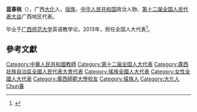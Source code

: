 '''蓝春桃'''（{{bd|1975年||}}），广西[[大化瑶族自治县|大化]]人，[[瑶族|瑶族]]，[[中华人民共和国|中华人民共和国]]政治人物、[[第十二届全国人民代表大会|第十二届全国人民代表大会]]广西地区代表。

毕业于[[广西师范大学|广西师范大学]]英语教学论。2013年，担任全国人大代表<ref>{{cite news|title=全国人大代表信息-蓝春桃|url= http://210.82.31.1:8084/delegate/viewDelegate.action?dbid=122007|accessdate=2013-04-05|newspaper=全国人大网}}{{Dead link|date=2020年1月 |bot=InternetArchiveBot |fix-attempted=yes }}</ref>。

==參考文獻==
{{reflist}}
{{中国政治人物小作品}}
{{DEFAULTSORT:Lan}}
[[Category:中華人民共和國教師|Category:中華人民共和國教師]]
[[Category:第十二届全国人大代表|Category:第十二届全国人大代表]]
[[Category:廣西壯族自治區全國人民代表大會代表|Category:廣西壯族自治區全國人民代表大會代表]]
[[Category:瑤族全國人大代表|Category:瑤族全國人大代表]]
[[Category:女性全國人大代表|Category:女性全國人大代表]]
[[Category:廣西師範大學校友|Category:廣西師範大學校友]]
[[Category:瑤族人|Category:瑤族人]]
[[Category:大化人|Category:大化人]]
[[Category:藍姓|Chun春]]